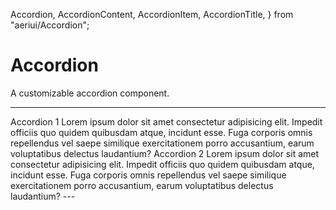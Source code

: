   Accordion,
  AccordionContent,
  AccordionItem,
  AccordionTitle,
} from "aeriui/Accordion";

# Accordion

A customizable accordion component.

---

<ComponentWrapper>
    <Accordion>
        <AccordionItem value="item-1">
        <AccordionTitle>Accordion 1</AccordionTitle>
        <AccordionContent>
            Lorem ipsum dolor sit amet consectetur adipisicing elit. Impedit
            officiis quo quidem quibusdam atque, incidunt esse. Fuga corporis
            omnis repellendus vel saepe similique exercitationem porro
            accusantium, earum voluptatibus delectus laudantium?
        </AccordionContent>
        </AccordionItem>
        <AccordionItem value="item-2">
        <AccordionTitle>Accordion 2</AccordionTitle>
        <AccordionContent>
            Lorem ipsum dolor sit amet consectetur adipisicing elit. Impedit
            officiis quo quidem quibusdam atque, incidunt esse. Fuga corporis
            omnis repellendus vel saepe similique exercitationem porro
            accusantium, earum voluptatibus delectus laudantium?
        </AccordionContent>
        </AccordionItem>
    </Accordion>
</ComponentWrapper>
---